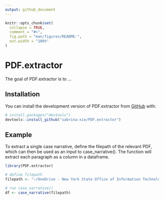 ```yaml
---
output: github_document
---
```


<!-- README.md is generated from README.Rmd. Please edit that file -->

```r
knitr::opts_chunk$set(
  collapse = TRUE,
  comment = "#>",
  fig.path = "man/figures/README-",
  out.width = "100%"
)

```

# PDF.extractor

<!-- badges: start -->
<!-- badges: end -->

The goal of PDF.extractor is to ...

## Installation

You can install the development version of PDF.extractor from [GitHub](https://github.com/) with:

``` r
# install.packages("devtools")
devtools::install_github("sabrina-xie/PDF.extractor")
```

## Example

To extract a single case narrative, define the filepath of the relevant PDF, which can then be used as an input to case_narrative(). The function will extract each paragraph as a column in a dataframe.

```r
library(PDF.extractor)

# define filepath
filepath <- "~/OneDrive - New York State Office of Information Technology Services/Rscripts/PDF.extractor/inst/R2105522 Summary NYS DEC LCI.pdf"

# run case_narrative()
df <- case_narrative(filepath)

```
